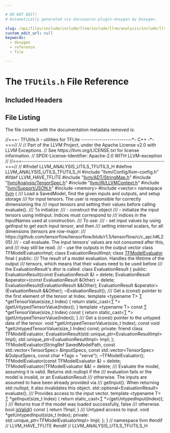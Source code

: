 ```yaml
---

# DO NOT EDIT!
# Automatically generated via docusaurus-plugin-doxygen by Doxygen.

slug: /api/files/include/include/llvm/include/llvm/analysis/include/llvm/analysis/utils/tfutils-h
custom_edit_url: null
keywords:
  - doxygen
  - reference
  - file

---
```





# The `TFUtils.h` File Reference

<DoxygenPage pluginConfig={pluginConfig}>



## Included Headers

<IncludesList>
<IncludesListItem
  filePath="llvm/Config/llvm-config.h"
  permalink=""
  isLocal="true" />
</IncludesList>


## File Listing

The file content with the documentation metadata removed is:

<ProgramListing>

<Link id="l00001" /><CodeLine lineNumber="1"><span class="doxyHighlightComment">//===- TFUtils.h - utilities for TFLite -------------------------&#42;- C++ -&#42;-===//</span></CodeLine>
<Link id="l00002" /><CodeLine lineNumber="2"><span class="doxyHighlightComment">//</span></CodeLine>
<Link id="l00003" /><CodeLine lineNumber="3"><span class="doxyHighlightComment">// Part of the LLVM Project, under the Apache License v2.0 with LLVM Exceptions.</span></CodeLine>
<Link id="l00004" /><CodeLine lineNumber="4"><span class="doxyHighlightComment">// See https://llvm.org/LICENSE.txt for license information.</span></CodeLine>
<Link id="l00005" /><CodeLine lineNumber="5"><span class="doxyHighlightComment">// SPDX-License-Identifier: Apache-2.0 WITH LLVM-exception</span></CodeLine>
<Link id="l00006" /><CodeLine lineNumber="6"><span class="doxyHighlightComment">//</span></CodeLine>
<Link id="l00007" /><CodeLine lineNumber="7"><span class="doxyHighlightComment">//===----------------------------------------------------------------------===//</span></CodeLine>
<Link id="l00008" /><CodeLine lineNumber="8"><span class="doxyHighlightComment">//</span></CodeLine>
<Link id="l00009" /><CodeLine lineNumber="9"><span class="doxyHighlightPreprocessor">#ifndef LLVM&#95;ANALYSIS&#95;UTILS&#95;TFUTILS&#95;H</span></CodeLine>
<Link id="l00010" /><CodeLine lineNumber="10"><span class="doxyHighlightPreprocessor">#define LLVM&#95;ANALYSIS&#95;UTILS&#95;TFUTILS&#95;H</span></CodeLine>
<Link id="l00011" /><CodeLine lineNumber="11"></CodeLine>
<Link id="l00012" /><CodeLine lineNumber="12"><span class="doxyHighlightPreprocessor">#include &quot;llvm/Config/llvm-config.h&quot;</span></CodeLine>
<Link id="l00013" /><CodeLine lineNumber="13"></CodeLine>
<Link id="l00014" /><CodeLine lineNumber="14"><span class="doxyHighlightPreprocessor">#ifdef LLVM&#95;HAVE&#95;TFLITE</span></CodeLine>
<Link id="l00015" /><CodeLine lineNumber="15"><span class="doxyHighlightPreprocessor">#include &quot;<a href="/docs/api/files/include/include/llvm/include/llvm/adt/stringmap-h">llvm/ADT/StringMap.h</a>&quot;</span></CodeLine>
<Link id="l00016" /><CodeLine lineNumber="16"><span class="doxyHighlightPreprocessor">#include &quot;<a href="/docs/api/files/include/include/llvm/include/llvm/analysis/tensorspec-h">llvm/Analysis/TensorSpec.h</a>&quot;</span></CodeLine>
<Link id="l00017" /><CodeLine lineNumber="17"><span class="doxyHighlightPreprocessor">#include &quot;<a href="/docs/api/files/include/include/llvm/include/llvm/ir/llvmcontext-h">llvm/IR/LLVMContext.h</a>&quot;</span></CodeLine>
<Link id="l00018" /><CodeLine lineNumber="18"><span class="doxyHighlightPreprocessor">#include &quot;<a href="/docs/api/files/include/include/llvm/include/llvm/support/json-h">llvm/Support/JSON.h</a>&quot;</span></CodeLine>
<Link id="l00019" /><CodeLine lineNumber="19"></CodeLine>
<Link id="l00020" /><CodeLine lineNumber="20"><span class="doxyHighlightPreprocessor">#include &lt;memory&gt;</span></CodeLine>
<Link id="l00021" /><CodeLine lineNumber="21"><span class="doxyHighlightPreprocessor">#include &lt;vector&gt;</span></CodeLine>
<Link id="l00022" /><CodeLine lineNumber="22"></CodeLine>
<Link id="l00023" /><CodeLine lineNumber="23"><span class="doxyHighlightKeyword">namespace </span><span class="doxyHighlight"><a href="/docs/api/namespaces/llvm">llvm</a> &#123;</span></CodeLine>
<Link id="l00024" /><CodeLine lineNumber="24"></CodeLine>
<Link id="l00025" /><CodeLine lineNumber="25"><span class="doxyHighlightComment">/// Load a SavedModel, find the given inputs and outputs, and setup storage</span></CodeLine>
<Link id="l00026" /><CodeLine lineNumber="26"><span class="doxyHighlightComment">/// for input tensors. The user is responsible for correctly dimensioning the</span></CodeLine>
<Link id="l00027" /><CodeLine lineNumber="27"><span class="doxyHighlightComment">/// input tensors and setting their values before calling evaluate().</span></CodeLine>
<Link id="l00028" /><CodeLine lineNumber="28"><span class="doxyHighlightComment">/// To initialize:</span></CodeLine>
<Link id="l00029" /><CodeLine lineNumber="29"><span class="doxyHighlightComment">/// - construct the object</span></CodeLine>
<Link id="l00030" /><CodeLine lineNumber="30"><span class="doxyHighlightComment">/// - initialize the input tensors using initInput. Indices must correspond to</span></CodeLine>
<Link id="l00031" /><CodeLine lineNumber="31"><span class="doxyHighlightComment">///   indices in the InputNames used at construction.</span></CodeLine>
<Link id="l00032" /><CodeLine lineNumber="32"><span class="doxyHighlightComment">/// To use:</span></CodeLine>
<Link id="l00033" /><CodeLine lineNumber="33"><span class="doxyHighlightComment">/// - set input values by using getInput to get each input tensor, and then</span></CodeLine>
<Link id="l00034" /><CodeLine lineNumber="34"><span class="doxyHighlightComment">///   setting internal scalars, for all dimensions (tensors are row-major:</span></CodeLine>
<Link id="l00035" /><CodeLine lineNumber="35"><span class="doxyHighlightComment">///   https://github.com/tensorflow/tensorflow/blob/r1.5/tensorflow/c/c&#95;api.h#L205)</span></CodeLine>
<Link id="l00036" /><CodeLine lineNumber="36"><span class="doxyHighlightComment">/// - call evaluate. The input tensors&#39; values are not consumed after this, and</span></CodeLine>
<Link id="l00037" /><CodeLine lineNumber="37"><span class="doxyHighlightComment">///   may still be read.</span></CodeLine>
<Link id="l00038" /><CodeLine lineNumber="38"><span class="doxyHighlightComment">/// - use the outputs in the output vector</span></CodeLine>
<Link id="l00039" /><CodeLine lineNumber="39"><span class="doxyHighlightKeyword">class </span><span class="doxyHighlight">TFModelEvaluatorImpl;</span></CodeLine>
<Link id="l00040" /><CodeLine lineNumber="40"><span class="doxyHighlightKeyword">class </span><span class="doxyHighlight">EvaluationResultImpl;</span></CodeLine>
<Link id="l00041" /><CodeLine lineNumber="41"></CodeLine>
<Link id="l00042" /><CodeLine lineNumber="42"><span class="doxyHighlightKeyword">class </span><span class="doxyHighlight"><a href="/docs/api/classes/llvm/tfmodelevaluator">TFModelEvaluator</a> final &#123;</span></CodeLine>
<Link id="l00043" /><CodeLine lineNumber="43"><span class="doxyHighlightKeyword">public</span><span class="doxyHighlight">:</span></CodeLine>
<Link id="l00044" /><CodeLine lineNumber="44"><span class="doxyHighlightComment">  /// The result of a model evaluation. Handles the lifetime of the output</span></CodeLine>
<Link id="l00045" /><CodeLine lineNumber="45"><span class="doxyHighlightComment">  /// tensors, which means that their values need to be used before</span></CodeLine>
<Link id="l00046" /><CodeLine lineNumber="46"><span class="doxyHighlightComment">  /// the EvaluationResult&#39;s dtor is called.</span></CodeLine>
<Link id="l00047" /><CodeLine lineNumber="47"><span class="doxyHighlight">  </span><span class="doxyHighlightKeyword">class </span><span class="doxyHighlight">EvaluationResult &#123;</span></CodeLine>
<Link id="l00048" /><CodeLine lineNumber="48"><span class="doxyHighlight">  </span><span class="doxyHighlightKeyword">public</span><span class="doxyHighlight">:</span></CodeLine>
<Link id="l00049" /><CodeLine lineNumber="49"><span class="doxyHighlight">    EvaluationResult(</span><span class="doxyHighlightKeyword">const</span><span class="doxyHighlight"> EvaluationResult &amp;) = </span><span class="doxyHighlightKeyword">delete</span><span class="doxyHighlight">;</span></CodeLine>
<Link id="l00050" /><CodeLine lineNumber="50"><span class="doxyHighlight">    EvaluationResult &amp;operator=(</span><span class="doxyHighlightKeyword">const</span><span class="doxyHighlight"> EvaluationResult &amp;Other) = </span><span class="doxyHighlightKeyword">delete</span><span class="doxyHighlight">;</span></CodeLine>
<Link id="l00051" /><CodeLine lineNumber="51"></CodeLine>
<Link id="l00052" /><CodeLine lineNumber="52"><span class="doxyHighlight">    EvaluationResult(EvaluationResult &amp;&amp;Other);</span></CodeLine>
<Link id="l00053" /><CodeLine lineNumber="53"><span class="doxyHighlight">    EvaluationResult &amp;operator=(EvaluationResult &amp;&amp;Other);</span></CodeLine>
<Link id="l00054" /><CodeLine lineNumber="54"></CodeLine>
<Link id="l00055" /><CodeLine lineNumber="55"><span class="doxyHighlight">    ~EvaluationResult();</span></CodeLine>
<Link id="l00056" /><CodeLine lineNumber="56"></CodeLine>
<Link id="l00057" /><CodeLine lineNumber="57"><span class="doxyHighlightComment">    /// Get a (const) pointer to the first element of the tensor at Index.</span></CodeLine>
<Link id="l00058" /><CodeLine lineNumber="58"><span class="doxyHighlight">    </span><span class="doxyHighlightKeyword">template</span><span class="doxyHighlight"> &lt;</span><span class="doxyHighlightKeyword">typename</span><span class="doxyHighlight"> T&gt; <a href="/docs/api/files/lib/lib/target/lib/target/mips/mips16isellowering-cpp/#a0acb682b8260ab1c60b918599864e2e5">T</a> &#42;getTensorValue(</span><span class="doxyHighlightKeywordType">size&#95;t</span><span class="doxyHighlight"> Index) &#123;</span></CodeLine>
<Link id="l00059" /><CodeLine lineNumber="59"><span class="doxyHighlight">      </span><span class="doxyHighlightKeywordFlow">return</span><span class="doxyHighlight"> </span><span class="doxyHighlightKeyword">static&#95;cast&lt;</span><span class="doxyHighlight"><a href="/docs/api/files/lib/lib/target/lib/target/mips/mips16isellowering-cpp/#a0acb682b8260ab1c60b918599864e2e5">T</a> &#42;</span><span class="doxyHighlightKeyword">&gt;</span><span class="doxyHighlight">(getUntypedTensorValue(Index));</span></CodeLine>
<Link id="l00060" /><CodeLine lineNumber="60"><span class="doxyHighlight">    &#125;</span></CodeLine>
<Link id="l00061" /><CodeLine lineNumber="61"></CodeLine>
<Link id="l00062" /><CodeLine lineNumber="62"><span class="doxyHighlight">    </span><span class="doxyHighlightKeyword">template</span><span class="doxyHighlight"> &lt;</span><span class="doxyHighlightKeyword">typename</span><span class="doxyHighlight"> T&gt; </span><span class="doxyHighlightKeyword">const</span><span class="doxyHighlight"> <a href="/docs/api/files/lib/lib/target/lib/target/mips/mips16isellowering-cpp/#a0acb682b8260ab1c60b918599864e2e5">T</a> &#42;getTensorValue(</span><span class="doxyHighlightKeywordType">size&#95;t</span><span class="doxyHighlight"> Index)</span><span class="doxyHighlightKeyword"> const </span><span class="doxyHighlight">&#123;</span></CodeLine>
<Link id="l00063" /><CodeLine lineNumber="63"><span class="doxyHighlight">      </span><span class="doxyHighlightKeywordFlow">return</span><span class="doxyHighlight"> </span><span class="doxyHighlightKeyword">static&#95;cast&lt;</span><span class="doxyHighlight"><a href="/docs/api/files/lib/lib/target/lib/target/mips/mips16isellowering-cpp/#a0acb682b8260ab1c60b918599864e2e5">T</a> &#42;</span><span class="doxyHighlightKeyword">&gt;</span><span class="doxyHighlight">(getUntypedTensorValue(Index));</span></CodeLine>
<Link id="l00064" /><CodeLine lineNumber="64"><span class="doxyHighlight">    &#125;</span></CodeLine>
<Link id="l00065" /><CodeLine lineNumber="65"></CodeLine>
<Link id="l00066" /><CodeLine lineNumber="66"><span class="doxyHighlightComment">    /// Get a (const) pointer to the untyped data of the tensor.</span></CodeLine>
<Link id="l00067" /><CodeLine lineNumber="67"><span class="doxyHighlight">    </span><span class="doxyHighlightKeywordType">void</span><span class="doxyHighlight"> &#42;getUntypedTensorValue(</span><span class="doxyHighlightKeywordType">size&#95;t</span><span class="doxyHighlight"> Index);</span></CodeLine>
<Link id="l00068" /><CodeLine lineNumber="68"><span class="doxyHighlight">    </span><span class="doxyHighlightKeyword">const</span><span class="doxyHighlight"> </span><span class="doxyHighlightKeywordType">void</span><span class="doxyHighlight"> &#42;getUntypedTensorValue(</span><span class="doxyHighlightKeywordType">size&#95;t</span><span class="doxyHighlight"> Index) </span><span class="doxyHighlightKeyword">const</span><span class="doxyHighlight">;</span></CodeLine>
<Link id="l00069" /><CodeLine lineNumber="69"></CodeLine>
<Link id="l00070" /><CodeLine lineNumber="70"><span class="doxyHighlight">  </span><span class="doxyHighlightKeyword">private</span><span class="doxyHighlight">:</span></CodeLine>
<Link id="l00071" /><CodeLine lineNumber="71"><span class="doxyHighlight">    </span><span class="doxyHighlightKeyword">friend</span><span class="doxyHighlight"> </span><span class="doxyHighlightKeyword">class </span><span class="doxyHighlight">TFModelEvaluator;</span></CodeLine>
<Link id="l00072" /><CodeLine lineNumber="72"><span class="doxyHighlight">    EvaluationResult(std::unique&#95;ptr&lt;EvaluationResultImpl&gt; Impl);</span></CodeLine>
<Link id="l00073" /><CodeLine lineNumber="73"><span class="doxyHighlight">    std::unique&#95;ptr&lt;EvaluationResultImpl&gt; Impl;</span></CodeLine>
<Link id="l00074" /><CodeLine lineNumber="74"><span class="doxyHighlight">  &#125;;</span></CodeLine>
<Link id="l00075" /><CodeLine lineNumber="75"></CodeLine>
<Link id="l00076" /><CodeLine lineNumber="76"><span class="doxyHighlight">  TFModelEvaluator(StringRef SavedModelPath,</span></CodeLine>
<Link id="l00077" /><CodeLine lineNumber="77"><span class="doxyHighlight">                   </span><span class="doxyHighlightKeyword">const</span><span class="doxyHighlight"> std::vector&lt;TensorSpec&gt; &amp;InputSpecs,</span></CodeLine>
<Link id="l00078" /><CodeLine lineNumber="78"><span class="doxyHighlight">                   </span><span class="doxyHighlightKeyword">const</span><span class="doxyHighlight"> std::vector&lt;TensorSpec&gt; &amp;OutputSpecs,</span></CodeLine>
<Link id="l00079" /><CodeLine lineNumber="79"><span class="doxyHighlight">                   </span><span class="doxyHighlightKeyword">const</span><span class="doxyHighlight"> </span><span class="doxyHighlightKeywordType">char</span><span class="doxyHighlight"> &#42;Tags = </span><span class="doxyHighlightStringLiteral">&quot;serve&quot;</span><span class="doxyHighlight">);</span></CodeLine>
<Link id="l00080" /><CodeLine lineNumber="80"></CodeLine>
<Link id="l00081" /><CodeLine lineNumber="81"><span class="doxyHighlight">  ~TFModelEvaluator();</span></CodeLine>
<Link id="l00082" /><CodeLine lineNumber="82"><span class="doxyHighlight">  TFModelEvaluator(</span><span class="doxyHighlightKeyword">const</span><span class="doxyHighlight"> TFModelEvaluator &amp;) = </span><span class="doxyHighlightKeyword">delete</span><span class="doxyHighlight">;</span></CodeLine>
<Link id="l00083" /><CodeLine lineNumber="83"><span class="doxyHighlight">  TFModelEvaluator(TFModelEvaluator &amp;&amp;) = </span><span class="doxyHighlightKeyword">delete</span><span class="doxyHighlight">;</span></CodeLine>
<Link id="l00084" /><CodeLine lineNumber="84"></CodeLine>
<Link id="l00085" /><CodeLine lineNumber="85"><span class="doxyHighlightComment">  /// Evaluate the model, assuming it is valid. Returns std::nullopt if the</span></CodeLine>
<Link id="l00086" /><CodeLine lineNumber="86"><span class="doxyHighlightComment">  /// evaluation fails or the model is invalid, or an EvaluationResult</span></CodeLine>
<Link id="l00087" /><CodeLine lineNumber="87"><span class="doxyHighlightComment">  /// otherwise. The inputs are assumed to have been already provided via</span></CodeLine>
<Link id="l00088" /><CodeLine lineNumber="88"><span class="doxyHighlightComment">  /// getInput(). When returning std::nullopt, it also invalidates this object.</span></CodeLine>
<Link id="l00089" /><CodeLine lineNumber="89"><span class="doxyHighlight">  std::optional&lt;EvaluationResult&gt; evaluate();</span></CodeLine>
<Link id="l00090" /><CodeLine lineNumber="90"></CodeLine>
<Link id="l00091" /><CodeLine lineNumber="91"><span class="doxyHighlightComment">  /// Provides access to the input vector.</span></CodeLine>
<Link id="l00092" /><CodeLine lineNumber="92"><span class="doxyHighlight">  </span><span class="doxyHighlightKeyword">template</span><span class="doxyHighlight"> &lt;</span><span class="doxyHighlightKeyword">typename</span><span class="doxyHighlight"> T&gt; <a href="/docs/api/files/lib/lib/target/lib/target/mips/mips16isellowering-cpp/#a0acb682b8260ab1c60b918599864e2e5">T</a> &#42;getInput(</span><span class="doxyHighlightKeywordType">size&#95;t</span><span class="doxyHighlight"> Index) &#123;</span></CodeLine>
<Link id="l00093" /><CodeLine lineNumber="93"><span class="doxyHighlight">    </span><span class="doxyHighlightKeywordFlow">return</span><span class="doxyHighlight"> </span><span class="doxyHighlightKeyword">static&#95;cast&lt;</span><span class="doxyHighlight"><a href="/docs/api/files/lib/lib/target/lib/target/mips/mips16isellowering-cpp/#a0acb682b8260ab1c60b918599864e2e5">T</a> &#42;</span><span class="doxyHighlightKeyword">&gt;</span><span class="doxyHighlight">(getUntypedInput(Index));</span></CodeLine>
<Link id="l00094" /><CodeLine lineNumber="94"><span class="doxyHighlight">  &#125;</span></CodeLine>
<Link id="l00095" /><CodeLine lineNumber="95"></CodeLine>
<Link id="l00096" /><CodeLine lineNumber="96"><span class="doxyHighlightComment">  /// Returns true if the model was loaded successfully, false</span></CodeLine>
<Link id="l00097" /><CodeLine lineNumber="97"><span class="doxyHighlightComment">  /// otherwise.</span></CodeLine>
<Link id="l00098" /><CodeLine lineNumber="98"><span class="doxyHighlight">  </span><span class="doxyHighlightKeywordType">bool</span><span class="doxyHighlight"> <a href="/docs/api/files/lib/lib/demangle/rustdemangle-cpp/#a103d8cfe62c1651cd70e181746f8a840">isValid</a>()</span><span class="doxyHighlightKeyword"> const </span><span class="doxyHighlight">&#123; </span><span class="doxyHighlightKeywordFlow">return</span><span class="doxyHighlight"> !!Impl; &#125;</span></CodeLine>
<Link id="l00099" /><CodeLine lineNumber="99"></CodeLine>
<Link id="l00100" /><CodeLine lineNumber="100"><span class="doxyHighlightComment">  /// Untyped access to input.</span></CodeLine>
<Link id="l00101" /><CodeLine lineNumber="101"><span class="doxyHighlight">  </span><span class="doxyHighlightKeywordType">void</span><span class="doxyHighlight"> &#42;getUntypedInput(</span><span class="doxyHighlightKeywordType">size&#95;t</span><span class="doxyHighlight"> Index);</span></CodeLine>
<Link id="l00102" /><CodeLine lineNumber="102"></CodeLine>
<Link id="l00103" /><CodeLine lineNumber="103"><span class="doxyHighlightKeyword">private</span><span class="doxyHighlight">:</span></CodeLine>
<Link id="l00104" /><CodeLine lineNumber="104"><span class="doxyHighlight">  std::unique&#95;ptr&lt;TFModelEvaluatorImpl&gt; Impl;</span></CodeLine>
<Link id="l00105" /><CodeLine lineNumber="105"><span class="doxyHighlight">&#125;;</span></CodeLine>
<Link id="l00106" /><CodeLine lineNumber="106"></CodeLine>
<Link id="l00107" /><CodeLine lineNumber="107"><span class="doxyHighlight">&#125; </span><span class="doxyHighlightComment">// namespace llvm</span></CodeLine>
<Link id="l00108" /><CodeLine lineNumber="108"></CodeLine>
<Link id="l00109" /><CodeLine lineNumber="109"><span class="doxyHighlightPreprocessor">#endif </span><span class="doxyHighlightComment">// LLVM&#95;HAVE&#95;TFLITE</span></CodeLine>
<Link id="l00110" /><CodeLine lineNumber="110"><span class="doxyHighlightPreprocessor">#endif </span><span class="doxyHighlightComment">// LLVM&#95;ANALYSIS&#95;UTILS&#95;TFUTILS&#95;H</span></CodeLine>

</ProgramListing>


</DoxygenPage>
